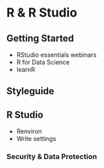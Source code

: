 # R & R Studio {#r}

## Getting Started

- RStudio essentials webinars
- R for Data Science
- learnR


## Styleguide


## R Studio


- Renviron
- Write settings 

### Security & Data Protection
